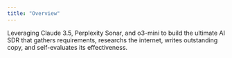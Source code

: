 ```yaml
---
title: "Overview"
---
```


<CardGroup cols={2}>
<Card  title="Ultimate AI SDR" href="/guides/prompts/ultimate-ai-sdr" img="https://encrypted-tbn0.gstatic.com/images?q=tbn:ANd9GcQEtkhY-7aLhzuiq1rBOWlMx8H_jStatIVoaQ&s">
    Leveraging Claude 3.5, Perplexity Sonar, and o3-mini to build the ultimate AI SDR that gathers requirements, researchs the internet, writes outstanding copy, and self-evaluates its effectiveness.
</Card>     
</CardGroup>
